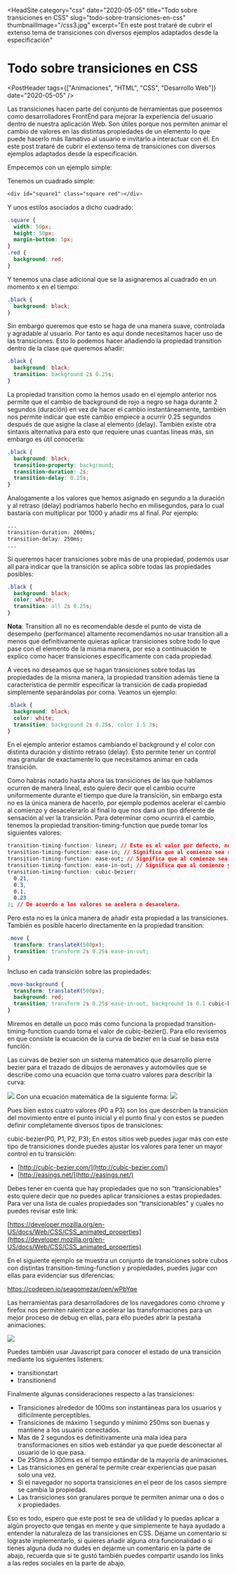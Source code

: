 
<HeadSite
  category="css"
  date="2020-05-05"
  title="Todo sobre transiciones en CSS"
  slug="todo-sobre-transiciones-en-css"
  thumbnailImage="/css3.jpg"
  excerpt="En este post trataré de cubrir el extenso tema de transiciones con diversos ejemplos adaptados desde la especificación"
></HeadSite>

# Todo sobre transiciones en CSS

<PostHeader
  tags={["Animaciones", "HTML", "CSS", "Desarrollo Web"]}
  date="2020-05-05"
/>

Las transiciones hacen parte del conjunto de herramientas que poseemos como desarrolladores FrontEnd para mejorar la experiencia del usuario dentro de nuestra aplicación Web. Son útiles porque nos permiten animar el cambio de valores en las distintas propiedades de un elemento lo que puede hacerlo más llamativo al usuario e invitarlo a interactuar con él. En este post trataré de cubrir el extenso tema de transiciones con diversos ejemplos adaptados desde la especificación.

Empecemos con un ejemplo simple:

Tenemos un cuadrado simple:

```css
<div id="square1" class="square red"></div>
```

Y unos estilos asociados a dicho cuadrado:

```css
.square {
  width: 50px;
  height: 50px;
  margin-bottom: 5px;
}
.red {
  background: red;
}
```

Y tenemos una clase adicional que se la asignaremos al cuadrado en un momento x en el tiempo:

```css
.black {
  background: black;
}
```

Sin embargo queremos que esto se haga de una manera suave, controlada y agradable al usuario. Por tanto es aquí donde necesitamos hacer uso de las transiciones. Esto lo podemos hacer añadiendo la propiedad transition dentro de la clase que queremos añadir:

```css
.black {
  background: black;
  transition: background 2s 0.25s;
}
```

La propiedad transition como la hemos usado en el ejemplo anterior nos permite que el cambio de background de rojo a negro se haga durante 2 segundos (duración) en vez de hacer el cambio instantáneamente, también nos permite indicar que este cambio empiece a ocurrir 0.25 segundos después de que asigne la clase al elemento (delay).
También existe otra sintaxis alternativa para esto que requiere unas cuantas líneas más, sin embargo es útil conocerla:

```css
.black {
  background: black;
  transition-property: background;
  transition-duration: 2s;
  transition-delay: 0.25s;
}
```

Analogamente a los valores que hemos asignado en segundo a la duración y al retraso (delay) podríamos haberlo hecho en milisegundos, para lo cual bastaría con multiplicar por 1000 y añadir ms al final. Por ejemplo:

```css
...
transition-duration: 2000ms;
transition-delay: 250ms;
...
```

Si queremos hacer transiciones sobre más de una propiedad, podemos usar all para indicar que la transición se aplica sobre todas las propiedades posibles:

```css
.black {
  background: black;
  color: white;
  transition: all 2s 0.25s;
}
```

**Nota**: Transition all no es recomendable desde el punto de vista de desempeño (performance) altamente recomendamos no usar transition all a menos que definitivamente quieras aplicar transiciones sobre todo lo que pase con el elemento de la misma manera, por eso a continuación te explico como hacer transiciones específicamente con cada propiedad.

A veces no deseamos que se hagan transiciones sobre todas las propiedades de la misma manera, la propiedad transition además tiene la característica de permitir especificar la transición de cada propiedad simplemente separándolas por coma. Veamos un ejemplo:

```css
.black {
  background: black;
  color: white;
  transition: background 2s 0.25s, color 1.5 3s;
}
```

En el ejemplo anterior estamos cambiando el background y el color con distinta duración y distinto retraso (delay). Esto permite tener un control mas granular de exactamente lo que necesitamos animar en cada transición.

Como habrás notado hasta ahora las transiciones de las que hablamos ocurren de manera lineal, esto quiere decir que el cambio ocurre uniformemente durante el tiempo que dure la transición, sin embargo esta no es la única manera de hacerlo, por ejemplo podemos acelerar el cambio al comienzo y desacelerarlo al final lo que nos dará un tipo diferente de sensación al ver la transición. Para determinar como ocurrirá el cambio, tenemos la propiedad transition-timing-function que puede tomar los siguientes valores:

```css
transition-timing-function: linear; // Este es el valor por defecto, no hace falta incluirlo
transition-timing-function: ease-in; // Significa que al comienzo sea rápido el cambio y que después se ralentice.
transition-timing-function: ease-out; // Significa que al comienzo sea lento el cambio y que después se acelere.
transition-timing-function: ease-in-out; // Significa que al comienzo y al final sea rápido el cambio pero en la mitad sea lento
transition-timing-function: cubic-bezier(
  0.21,
  0.3,
  0.1,
  0.23
); // De acuerdo a los valores se acelera o desacelera.
```

Pero esta no es la única manera de añadir esta propiedad a las transiciones. También es posible hacerlo directamente en la propiedad transition:

```css
.move {
  transform: translateX(500px);
  transition: transform 2s 0.25s ease-in-out;
}
```

Incluso en cada transición sobre las propiedades:

```css
.move-background {
  transform: translateX(500px);
  background: red;
  transition: transform 2s 0.25s ease-in-out, background 1s 0.1 cubic-bezier(0.21, 0.3, 0.1, 0.23);
}
```

Miremos en detalle un poco más como funciona la propiedad transition-timing-function cuando toma el valor de cubic-bezier(). Para ello revisemos en que consiste la ecuación de la curva de bezier en la cual se basa esta función.

Las curvas de bezier son un sistema matemático que desarrollo pierre bezier para el trazado de dibujos de aeronaves y automóviles que se describe como una ecuación que toma cuatro valores para describir la curva:

[![](https://storage.googleapis.com/sebastian-gomez-blog.appspot.com/uploads/2018/01/23242B8E-A920-4955-84E1-C7D2563CD969.png)](https://storage.googleapis.com/sebastian-gomez-blog.appspot.com/uploads/2018/01/23242B8E-A920-4955-84E1-C7D2563CD969.png "Gráfico de la curva de Bezier") Con una ecuación matemática de la siguiente forma: [![](https://storage.googleapis.com/sebastian-gomez-blog.appspot.com/uploads/2018/01/Screen-Shot-2018-01-09-at-4.13.37-PM-1024x53.png)](https://storage.googleapis.com/sebastian-gomez-blog.appspot.com/uploads/2018/01/Screen-Shot-2018-01-09-at-4.13.37-PM.png "Ecuación de la curva de Bezier")

Pues bien estos cuatro valores (P0 a P3) son los que describen la transición del movimiento entre el punto inicial y el punto final y con estos se pueden definir completamente diversos tipos de transiciones:

cubic-bezier(P0, P1, P2, P3); En estos sitios web puedes jugar más con este tipo de transiciones donde puedes ajustar los valores para tener un mayor control en tu transición:

- [http://cubic-bezier.com/](http://cubic-bezier.com/)
- [http://easings.net/](http://easings.net/)

Debes tener en cuenta que hay propiedades que no son “transicionables” esto quiere decir que no puedes aplicar transiciones a estas propiedades. Para ver una lista de cuales propiedades son “transicionables" y cuales no puedes revisar este link:

[https://developer.mozilla.org/en-US/docs/Web/CSS/CSS_animated_properties](https://developer.mozilla.org/en-US/docs/Web/CSS/CSS_animated_properties)

En el siguiente ejemplo se muestra un conjunto de transiciones sobre cubos con distintas transition-timing-function y propiedades, puedes jugar con ellas para evidenciar sus diferencias:

https://codepen.io/seagomezar/pen/wPbYqe

Las herramientas para desarrolladores de los navegadores como chrome y firefox nos permiten ralentizar o acelerar las transformaciones para un mejor proceso de debug en ellas, para ello puedes abrir la pestaña animaciones:

[![](https://storage.googleapis.com/sebastian-gomez-blog.appspot.com/uploads/2018/01/13B715EC-945A-47A7-A6E8-F6A79F24AE3D-1024x642.png)](https://storage.googleapis.com/sebastian-gomez-blog.appspot.com/uploads/2018/01/13B715EC-945A-47A7-A6E8-F6A79F24AE3D.png "Pestaña animaciones Google Chrome")

Puedes también usar Javascript para conocer el estado de una transición mediante los siguientes listeners:

- transitionstart
- transitionend

Finalmente algunas consideraciones respecto a las transiciones:

- Transiciones alrededor de 100ms son instantáneas para los usuarios y difícilmente perceptibles.
- Transiciones de máximo 1 segundo y mínimo 250ms son buenas y mantiene a los usuario conectados.
- Mas de 2 segundos es definitivamente una mala idea para transformaciones en sitios web estándar ya que puede desconectar al usuario de lo que pasa.
- De 250ms a 300ms es el tiempo estándar de la mayoría de animaciones.
- Las transiciones en general te permite crear experiencias que pasan solo una vez.
- Si el navegador no soporta transiciones en el peor de los casos siempre se cambia la propiedad.
- Las transiciones son granulares porque te permiten animar una o dos o x propiedades.

Eso es todo, espero que este post te sea de utilidad y lo puedas aplicar a algún proyecto que tengas en mente y que simplemente te haya ayudado a entender la naturaleza de las transiciones en CSS. Déjame un comentario si lograste implementarlo, si quieres añadir alguna otra funcionalidad o si tienes alguna duda no dudes en dejarme un comentario en la parte de abajo, recuerda que si te gustó también puedes compartir usando los links a las redes sociales en la parte de abajo.

<Discuss slug="todo-sobre-transiciones-en-css" />
